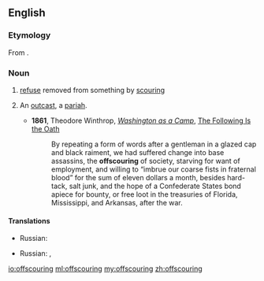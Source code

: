 ==English==

===Etymology===
From {{prefix|off|scouring}}.

===Noun===
{{en-noun}}

# [[refuse]] removed from something by [[scouring]]
# {{figuratively}} An [[outcast]], a [[pariah]].
#*'''1861''', Theodore Winthrop, ''[[s:Washington as a Camp|Washington as a Camp]]'', [[s:Washington as a Camp/The Following Is the Oath|The Following Is the Oath]]
#*:By repeating a form of words after a gentleman in a glazed cap and black raiment, we had suffered change into base assassins, the '''offscouring''' of society, starving for want of employment, and willing to “imbrue our coarse fists in fraternal blood” for the sum of eleven dollars a month, besides hard-tack, salt junk, and the hope of a Confederate States bond apiece for bounty, or free loot in the treasuries of Florida, Mississippi, and Arkansas, after the war. 

====Translations====
{{trans-top|refuse from scouring}}
* Russian: {{t-|ru|отдирка|f|tr=otdírka|sc=Cyrl}}
{{trans-mid}}
{{trans-bottom}}

{{trans-top|pariah}}
* Russian: {{t+|ru|изгой|m|tr=izgój|sc=Cyrl}}, {{t+|ru|отбросы|p|tr=otbrósy|sc=Cyrl}}
{{trans-mid}}
{{trans-bottom}}

[[io:offscouring]]
[[ml:offscouring]]
[[my:offscouring]]
[[zh:offscouring]]
